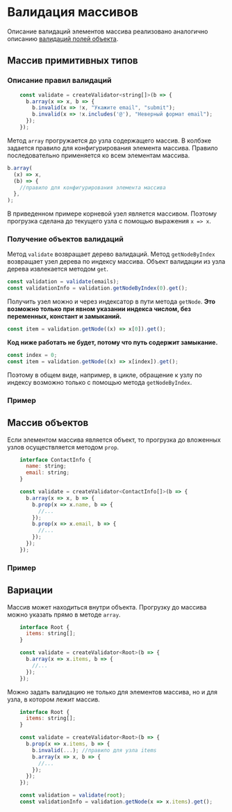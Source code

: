 
<Meta of={DocsStories} />

# Валидация массивов

Описание валидаций элементов массива реализовано аналогично описанию [валидаций полей объекта](/#/object-validation).

## Массив примитивных типов

### Описание правил валидаций

```jsx static
    const validate = createValidator<string[]>(b => {
      b.array(x => x, b => {
        b.invalid(x => !x, "Укажите email", "submit");
        b.invalid(x => !x.includes('@'), "Неверный формат email");
      });
    });
```

Метод `array` прогружается до узла содержащего массив.
В колбэке задается правило для конфигурирования элемента массива.
Правило последовательно применяется ко всем элементам массива.

```jsx static
b.array(
  (x) => x,
  (b) => {
    //правило для конфигурирования элемента массива
  },
);
```

В приведенном примере корневой узел является массивом.
Поэтому прогрузка сделана до текущего узла c помощью выражения `x => x`.

### Получение объектов валидаций

Метод `validate` возвращает дерево валидаций.
Метод `getNodeByIndex` возвращает узел дерева по индексу массива.
Объект валидации из узла дерева извлекается методом `get`.

```jsx static
const validation = validate(emails);
const validationInfo = validation.getNodeByIndex(0).get();
```

Получить узел можно и через индексатор в пути метода `getNode`.
**Это возможно только при явном указании индекса числом, без переменных, констант и замыканий.**

```jsx static
const item = validation.getNode((x) => x[0]).get();
```

**Код ниже работать не будет, потому что путь содержит замыкание.**

```jsx static
const index = 0;
const item = validation.getNode((x) => x[index]).get();
```

Поэтому в общем виде, например, в цикле, обращение к узлу по индексу возможно только с помощью метода `getNodeByIndex`.

### Пример

<Story of={DocsStories.PrimitiveTypeArray} />

## Массив объектов

Если элементом массива является объект, то прогрузка до вложенных узлов осуществляется методом `prop`.

```jsx static
    interface ContactInfo {
      name: string;
      email: string;
    }

    const validate = createValidator<ContactInfo[]>(b => {
      b.array(x => x, b => {
        b.prop(x => x.name, b => {
          //...
        });
        b.prop(x => x.email, b => {
          //...
        });
      });
    });
```

### Пример

<Story of={DocsStories.ObjectArray} />

## Вариации

Массив может находиться внутри объекта.
Прогрузку до массива можно указать прямо в методе `array`.

```jsx static
    interface Root {
      items: string[];
    }

    const validate = createValidator<Root>(b => {
      b.array(x => x.items, b => {
        //...
      });
    });
```

Можно задать валидацию не только для элементов массива, но и для узла, в котором лежит массив.

```jsx static
    interface Root {
      items: string[];
    }

    const validate = createValidator<Root>(b => {
      b.prop(x => x.items, b => {
        b.invalid(...); //правило для узла items
        b.array(x => x, b => {
          //...
        });
      });
    });

    const validation = validate(root);
    const validationInfo = validation.getNode(x => x.items).get();
```
